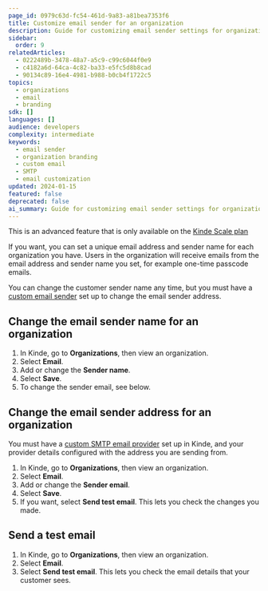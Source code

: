 ```yaml
---
page_id: 0979c63d-fc54-461d-9a83-a81bea7353f6
title: Customize email sender for an organization
description: Guide for customizing email sender settings for organizations including sender name and email address configuration with SMTP requirements.
sidebar:
  order: 9
relatedArticles:
  - 0222489b-3478-48a7-a5c9-c99c6044f0e9
  - c4182a6d-64ca-4c82-ba33-e5fc5d8b8cad
  - 90134c89-16e4-4981-b988-b0cb4f1722c5
topics:
  - organizations
  - email
  - branding
sdk: []
languages: []
audience: developers
complexity: intermediate
keywords:
  - email sender
  - organization branding
  - custom email
  - SMTP
  - email customization
updated: 2024-01-15
featured: false
deprecated: false
ai_summary: Guide for customizing email sender settings for organizations including sender name and email address configuration with SMTP requirements.
---
```


<Aside type="upgrade">

This is an advanced feature that is only available on the [Kinde Scale plan](https://kinde.com/pricing/)

</Aside>

If you want, you can set a unique email address and sender name for each organization you have. Users in the organization will receive emails from the email address and sender name you set, for example one-time passcode emails.

You can change the customer sender name any time, but you must have a [custom email sender](/get-started/connect/customize-email-sender/) set up to change the email sender address. 

## Change the email sender name for an organization

1. In Kinde, go to **Organizations**, then view an organization.
2. Select **Email**.
3. Add or change the **Sender name**.
4. Select **Save**.
5. To change the sender email, see below.


## Change the email sender address for an organization

You must have a [custom SMTP email provider](/get-started/connect/customize-email-sender/) set up in Kinde, and your provider details configured with the address you are sending from.

1. In Kinde, go to **Organizations**, then view an organization.
2. Select **Email**.
3. Add or change the **Sender email**.
4. Select **Save**.
5. If you want, select **Send test email**. This lets you check the changes you made.


## Send a test email

1. In Kinde, go to **Organizations**, then view an organization.
2. Select **Email**.
3. Select **Send test email**. This lets you check the email details that your customer sees.
